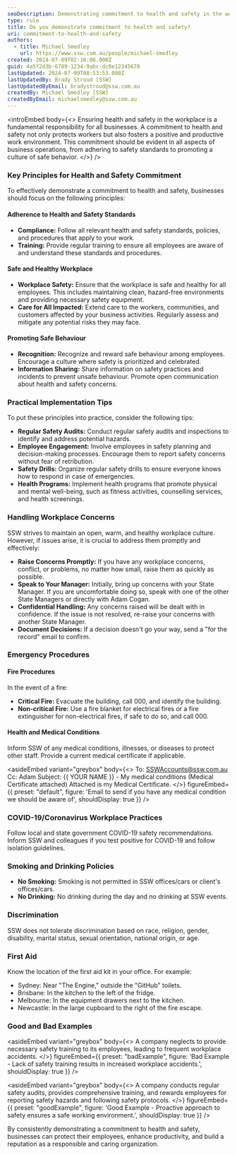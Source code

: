 ```yaml
---
seoDescription: Demonstrating commitment to health and safety in the workplace.
type: rule
title: Do you demonstrate commitment to health and safety?
uri: commitment-to-health-and-safety
authors:
  - title: Michael Smedley
    url: https://www.ssw.com.au/people/michael-smedley
created: 2024-07-09T02:16:06.000Z
guid: 4a5f2d3b-6789-1234-9abc-dc0e12345678
lastUpdated: 2024-07-09T08:53:53.000Z
lastUpdatedBy: Brady Stroud [SSW]
lastUpdatedByEmail: bradystroud@ssw.com.au
createdBy: Michael Smedley [SSW]
createdByEmail: michaelsmedley@ssw.com.au
---
```


<introEmbed
  body={<>
Ensuring health and safety in the workplace is a fundamental responsibility for all businesses. A commitment to health and safety not only protects workers but also fosters a positive and productive work environment. This commitment should be evident in all aspects of business operations, from adhering to safety standards to promoting a culture of safe behavior.
  </>}
/>
### Key Principles for Health and Safety Commitment

To effectively demonstrate a commitment to health and safety, businesses should focus on the following principles:

#### Adherence to Health and Safety Standards

* **Compliance:** Follow all relevant health and safety standards, policies, and procedures that apply to your work.
* **Training:** Provide regular training to ensure all employees are aware of and understand these standards and procedures.

#### Safe and Healthy Workplace

* **Workplace Safety:** Ensure that the workplace is safe and healthy for all employees. This includes maintaining clean, hazard-free environments and providing necessary safety equipment.
* **Care for All Impacted:** Extend care to the workers, communities, and customers affected by your business activities. Regularly assess and mitigate any potential risks they may face.

#### Promoting Safe Behaviour

* **Recognition:** Recognize and reward safe behaviour among employees. Encourage a culture where safety is prioritized and celebrated.
* **Information Sharing:** Share information on safety practices and incidents to prevent unsafe behaviour. Promote open communication about health and safety concerns.

### Practical Implementation Tips

To put these principles into practice, consider the following tips:

* **Regular Safety Audits:** Conduct regular safety audits and inspections to identify and address potential hazards.
* **Employee Engagement:** Involve employees in safety planning and decision-making processes. Encourage them to report safety concerns without fear of retribution.
* **Safety Drills:** Organize regular safety drills to ensure everyone knows how to respond in case of emergencies.
* **Health Programs:** Implement health programs that promote physical and mental well-being, such as fitness activities, counselling services, and health screenings.

### Handling Workplace Concerns

SSW strives to maintain an open, warm, and healthy workplace culture. However, if issues arise, it is crucial to address them promptly and effectively:

* **Raise Concerns Promptly:** If you have any workplace concerns, conflict, or problems, no matter how small, raise them as quickly as possible.
* **Speak to Your Manager:** Initially, bring up concerns with your State Manager. If you are uncomfortable doing so, speak with one of the other State Managers or directly with Adam Cogan.
* **Confidential Handling:** Any concerns raised will be dealt with in confidence. If the issue is not resolved, re-raise your concerns with another State Manager.
* **Document Decisions:** If a decision doesn't go your way, send a "for the record" email to confirm.

### Emergency Procedures

#### Fire Procedures

In the event of a fire:

* **Critical Fire:** Evacuate the building, call 000, and identify the building.
* **Non-critical Fire:** Use a fire blanket for electrical fires or a fire extinguisher for non-electrical fires, if safe to do so, and call 000.

#### Health and Medical Conditions

Inform SSW of any medical conditions, illnesses, or diseases to protect other staff. Provide a current medical certificate if applicable.

<asideEmbed
  variant="greybox"
  body={<>
    To: <SSWAccounts@ssw.com.au>
Cc: Adam
Subject: &#123;&#123; YOUR NAME &#125;&#125; - My medical conditions (Medical Certificate attached)
Attached is my Medical Certificate.
  </>}
  figureEmbed={{
    preset: "default",
    figure: 'Email to send if you have any medical condition we should be aware of',
    shouldDisplay: true
  }}
/>

### COVID-19/Coronavirus Workplace Practices

Follow local and state government COVID-19 safety recommendations. Inform SSW and colleagues if you test positive for COVID-19 and follow isolation guidelines.

### Smoking and Drinking Policies

* **No Smoking:** Smoking is not permitted in SSW offices/cars or client's offices/cars.
* **No Drinking:** No drinking during the day and no drinking at SSW events.

### Discrimination

SSW does not tolerate discrimination based on race, religion, gender, disability, marital status, sexual orientation, national origin, or age.

### First Aid

Know the location of the first aid kit in your office. For example:

* Sydney: Near "The Engine," outside the "GitHub" toilets.
* Brisbane: In the kitchen to the left of the fridge.
* Melbourne: In the equipment drawers next to the kitchen.
* Newcastle: In the large cupboard to the right of the fire escape.

### Good and Bad Examples

<asideEmbed
  variant="greybox"
  body={<>
    A company neglects to provide necessary safety training to its employees, leading to frequent workplace accidents.
  </>}
  figureEmbed={{
    preset: "badExample",
    figure: 'Bad Example - Lack of safety training results in increased workplace accidents.',
    shouldDisplay: true
  }}
/>

<asideEmbed
  variant="greybox"
  body={<>
    A company conducts regular safety audits, provides comprehensive training, and rewards employees for reporting safety hazards and following safety protocols.
  </>}
  figureEmbed={{
    preset: "goodExample",
    figure: 'Good Example - Proactive approach to safety ensures a safe working environment.',
    shouldDisplay: true
  }}
/>

By consistently demonstrating a commitment to health and safety, businesses can protect their employees, enhance productivity, and build a reputation as a responsible and caring organization.
